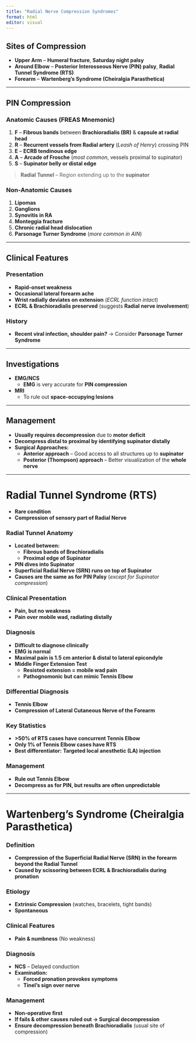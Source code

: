 ```yaml
---
title: "Radial Nerve Compression Syndromes"
format: html
editor: visual
---
```


## **Sites of Compression**  
- **Upper Arm** – **Humeral fracture**, **Saturday night palsy**  
- **Around Elbow** – **Posterior Interosseous Nerve (PIN) palsy**, **Radial Tunnel Syndrome (RTS)**  
- **Forearm** – **Wartenberg’s Syndrome (Cheiralgia Parasthetica)**  

---

## **PIN Compression**  

### **Anatomic Causes (FREAS Mnemonic)**  
1. **F** – **Fibrous bands** between **Brachioradialis (BR)** & **capsule at radial head**  
2. **R** – **Recurrent vessels from Radial artery** (*Leash of Henry*) crossing PIN  
3. **E** – **ECRB tendinous edge**  
4. **A** – **Arcade of Frosche** (*most common*, vessels proximal to supinator)  
5. **S** – **Supinator belly or distal edge**  

> **Radial Tunnel** – Region extending up to the **supinator**  

### **Non-Anatomic Causes**  
1. **Lipomas**  
2. **Ganglions**  
3. **Synovitis in RA**  
4. **Monteggia fracture**  
5. **Chronic radial head dislocation**  
6. **Parsonage Turner Syndrome** (*more common in AIN*)  

---

## **Clinical Features**  

### **Presentation**  
- **Rapid-onset weakness**  
- **Occasional lateral forearm ache**  
- **Wrist radially deviates on extension** (*ECRL function intact*)  
- **ECRL & Brachioradialis preserved** (suggests **Radial nerve involvement**)  

### **History**  
- **Recent viral infection, shoulder pain?** → Consider **Parsonage Turner Syndrome**  

---

## **Investigations**  
- **EMG/NCS**  
  - **EMG** is very accurate for **PIN compression**  
- **MRI**  
  - To rule out **space-occupying lesions**  

---

## **Management**  
- **Usually requires decompression** due to **motor deficit**  
- **Decompress distal to proximal by identifying supinator distally**  
- **Surgical Approaches:**  
  - **Anterior approach** – Good access to all structures up to **supinator**  
  - **Posterior (Thompson) approach** – Better visualization of the **whole nerve**  

---

# **Radial Tunnel Syndrome (RTS)**  

- **Rare condition**  
- **Compression of sensory part of Radial Nerve**  

### **Radial Tunnel Anatomy**  
- **Located between:**  
  - **Fibrous bands of Brachioradialis**  
  - **Proximal edge of Supinator**  
- **PIN dives into Supinator**  
- **Superficial Radial Nerve (SRN) runs on top of Supinator**  
- **Causes are the same as for PIN Palsy** (*except for Supinator compression*)  

### **Clinical Presentation**  
- **Pain, but no weakness**  
- **Pain over mobile wad, radiating distally**  

### **Diagnosis**  
- **Difficult to diagnose clinically**  
- **EMG is normal**  
- **Maximal pain is 1.5 cm anterior & distal to lateral epicondyle**  
- **Middle Finger Extension Test**  
  - **Resisted extension = mobile wad pain**  
  - **Pathognomonic but can mimic Tennis Elbow**  

### **Differential Diagnosis**  
- **Tennis Elbow**  
- **Compression of Lateral Cutaneous Nerve of the Forearm**  

### **Key Statistics**  
- **>50% of RTS cases have concurrent Tennis Elbow**  
- **Only 1% of Tennis Elbow cases have RTS**  
- **Best differentiator:** **Targeted local anesthetic (LA) injection**  

### **Management**  
- **Rule out Tennis Elbow**  
- **Decompress as for PIN, but results are often unpredictable**  

---

# **Wartenberg’s Syndrome (Cheiralgia Parasthetica)**  

### **Definition**  
- **Compression of the Superficial Radial Nerve (SRN) in the forearm beyond the Radial Tunnel**  
- **Caused by scissoring between ECRL & Brachioradialis during pronation**  

### **Etiology**  
- **Extrinsic Compression** (watches, bracelets, tight bands)  
- **Spontaneous**  

### **Clinical Features**  
- **Pain & numbness** (No weakness)  

### **Diagnosis**  
- **NCS** – Delayed conduction  
- **Examination:**  
  - **Forced pronation provokes symptoms**  
  - **Tinel’s sign over nerve**  

### **Management**  
- **Non-operative first**  
- **If fails & other causes ruled out → Surgical decompression**  
- **Ensure decompression beneath Brachioradialis** (usual site of compression)  
